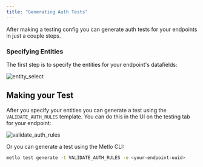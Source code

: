 ```yaml
---
title: "Generating Auth Tests"
---
```


After making a testing config you can generate auth tests for your endpoints in just a couple steps.

### Specifying Entities

The first step is to specify the entities for your endpoint's datafields:

![entity_select](/images/entity_select.png)

## Making your Test

After you specify your entities you can generate a test using the `VALIDATE_AUTH_RULES` template.
You can do this in the UI on the testing tab for your endpoint:

![validate_auth_rules](/images/validate_auth_rules_template.png)

Or you can generate a test using the Metlo CLI:

```bash
metlo test generate -t VALIDATE_AUTH_RULES -e <your-endpoint-uuid>
```